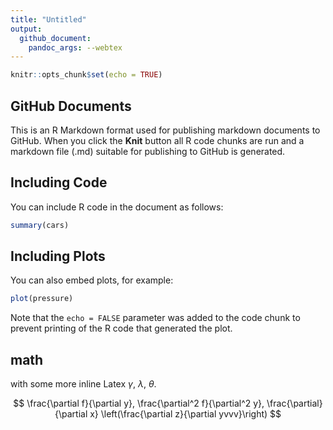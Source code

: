 ```yaml
---
title: "Untitled"
output:
  github_document:
    pandoc_args: --webtex
---
```


```r
knitr::opts_chunk$set(echo = TRUE)
```

## GitHub Documents

This is an R Markdown format used for publishing markdown documents to GitHub. When you click the **Knit** button all R code chunks are run and a markdown file (.md) suitable for publishing to GitHub is generated.

## Including Code

You can include R code in the document as follows:

```r
summary(cars)
```

## Including Plots

You can also embed plots, for example:

```r
plot(pressure)
```

Note that the `echo = FALSE` parameter was added to the code chunk to prevent printing of the R code that generated the plot.

## math
with some more inline Latex $\gamma$, $\lambda$, $\theta$.
   
$$
  \frac{\partial f}{\partial y},
  \frac{\partial^2 f}{\partial^2 y},
  \frac{\partial}{\partial x} \left(\frac{\partial z}{\partial yvvv}\right)
$$
